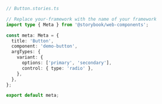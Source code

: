 ```ts
// Button.stories.ts

// Replace your-framework with the name of your framework
import type { Meta } from '@storybook/web-components';

const meta: Meta = {
  title: 'Button',
  component: 'demo-button',
  argTypes: {
    variant: {
      options: ['primary', 'secondary'],
      control: { type: 'radio' },
    },
  },
};

export default meta;
```
